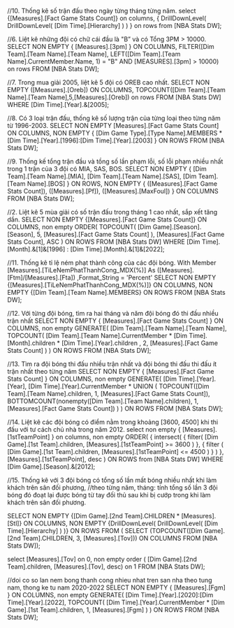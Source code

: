 ﻿//10. Thống kê số trận đấu theo ngày từng tháng từng năm.
select {[Measures].[Fact Game Stats Count]} on columns,
{
	DrillDownLevel(
		DrillDownLevel(
			[Dim Time].[Hierarchy]
		)
	)
} on rows
from [NBA Stats DW];

//6. Liệt kê những đội có chữ cái đầu là "B” và có Tổng 3PM > 10000.
SELECT
  NON EMPTY { [Measures].[3pm] } ON COLUMNS,
  FILTER([Dim Team].[Team Name].[Team Name],
		LEFT([Dim Team].[Team Name].CurrentMember.Name, 1) = "B" AND [MEASURES].[3pm] > 10000) on rows
  FROM [NBA Stats DW];

//7. Trong mua giải 2005, liệt kê 5 đội có OREB cao nhất.
SELECT 
NON EMPTY ([Measures].[Oreb]) ON COLUMNS,
TOPCOUNT([Dim Team].[Team Name].[Team Name],5,[Measures].[Oreb]) on rows
 FROM [NBA Stats DW]
 WHERE [Dim Time].[Year].&[2005];

//8. Có 3 loại trận đấu, thống kê số lượng trận của từng loại theo từng năm từ 1996-2003.
SELECT 
NON EMPTY [Measures].[Fact Game Stats Count] ON COLUMNS,
NON EMPTY 
{ 
    [Dim Game Type].[Type Name].MEMBERS * 
    [Dim Time].[Year].[1996]:[Dim Time].[Year].[2003]
} ON ROWS
FROM [NBA Stats DW];

//9. Thống kế tổng trận đầu và tồng số lần phạm lỗi, số lỗi phạm nhiều nhất trong 1 trận của 3 đội có MIA, SAS, BOS.
SELECT 
NON EMPTY 
{ 
    [Dim Team].[Team Name].[MIA], 
    [Dim Team].[Team Name].[SAS], 
    [Dim Team].[Team Name].[BOS]
} ON ROWS,
NON EMPTY 
{
    ([Measures].[Fact Game Stats Count]), 
    ([Measures].[Pf]), 
    ([Measures].[MaxFoul])
} ON COLUMNS
FROM [NBA Stats DW];

//2. Liệt kê 5 mùa giải có số trận đấu trong tháng 1 cao nhất, sắp xết tăng dần.
SELECT 
NON EMPTY {[Measures].[Fact Game Stats Count]} ON COLUMNS,
non empty ORDER(
    TOPCOUNT(
        [Dim Game].[Season].[Season],
        5,
        [Measures].[Fact Game Stats Count]
    ),
    [Measures].[Fact Game Stats Count], ASC
) ON ROWS
FROM [NBA Stats DW]
WHERE  [Dim Time].[Month].&[1]&[1996] : [Dim Time].[Month].&[1]&[2022];

//11. Thống kê tỉ lệ ném phạt thành công của các đội bóng.
With Member [Measures].[TiLeNemPhatThanhCong_MDX(%)]
As ([Measures].[Ftm]/[Measures].[Fta])
,Format_String = 'Percent'
SELECT 
NON EMPTY {[Measures].[TiLeNemPhatThanhCong_MDX(%)]} ON COLUMNS,
NON EMPTY {[Dim Team].[Team Name].MEMBERS} ON ROWS
FROM [NBA Stats DW];

//12. Với từng đội bóng, tìm ra hai tháng và năm đội bóng đó thi đấu nhiều trận nhất
SELECT NON EMPTY
    {
        [Measures].[Fact Game Stats Count]
    } ON COLUMNS,
    non empty GENERATE(
        [Dim Team].[Team Name].[Team Name],
                TOPCOUNT(
                    [Dim Team].[Team Name].CurrentMember * [Dim Time].[Month].children * [Dim Time].[Year].children ,
                    2, 
					[Measures].[Fact Game Stats Count]
                )
    ) ON ROWS
FROM [NBA Stats DW];

//13. Tìm ra đội bóng thi đấu nhiều trận nhất và đội bóng thi đấu thi đấu ít trận nhất theo từng năm
SELECT NON EMPTY
    {
        [Measures].[Fact Game Stats Count]
    } ON COLUMNS,
    non empty GENERATE(
		[Dim Time].[Year].[Year],
		    [Dim Time].[Year].CurrentMember * UNION (
				TOPCOUNT([Dim Team].[Team Name].children, 1, [Measures].[Fact Game Stats Count]),
				BOTTOMCOUNT(nonempty([Dim Team].[Team Name].children), 1, [Measures].[Fact Game Stats Count])
			) 
    ) ON ROWS
FROM [NBA Stats DW];

//14. Liệt kê các đội bóng có điểm nằm trong khoảng [3600, 4500] khi thi đấu với tư cách chủ nhà trong năm 2012.
select non empty {
	[Measures].[1stTeamPoint]
} on columns,
non empty ORDER(
    {
		intersect(
			{
				filter(
					[Dim Game].[1st Team].children, [Measures].[1stTeamPoint] >= 3600
				)
			}, 
			{
				filter (
					[Dim Game].[1st Team].children, [Measures].[1stTeamPoint] <= 4500
				)
			}
		)
	}, [Measures].[1stTeamPoint], desc
) ON ROWS
from [NBA Stats DW]
WHERE [Dim Game].[Season].&[2012];

//15. Thống kê với 3 đội bóng có tổng số lần mất bóng nhiều nhất khi làm khách trên sân đối phương, 
//theo từng năm, tháng: tính tổng số lần 3 đội bóng đó đoạt lại được bóng từ tay đối thủ sau khi bị cướp trong khi làm khách trên sân đối phương.


SELECT NON EMPTY {[Dim Game].[2nd Team].CHILDREN *
[Measures].[Stl]} ON COLUMNS,
NON EMPTY {DrillDownLevel(
		DrillDownLevel(
			[Dim Time].[Hierarchy]
		)
	)} ON ROWS
FROM ( SELECT (TOPCOUNT([Dim Game].[2nd Team].CHILDREN, 3,
[Measures].[Tov])) ON COLUMNS
FROM [NBA Stats DW]);

select [Measures].[Tov] on 0,
non empty order ( [Dim Game].[2nd Team].children, [Measures].[Tov], desc) on 1
FROM [NBA Stats DW];


//doi co so lan nem bong thanh cong nhieu nhat tren san nha theo tung nam, thong ke tu nam 2020-2022
SELECT NON EMPTY
    {
        [Measures].[Fgm]
    } ON COLUMNS,
    non empty GENERATE(
		[Dim Time].[Year].[2020]:[Dim Time].[Year].[2022],
		     TOPCOUNT(
                    [Dim Time].[Year].CurrentMember *  [Dim Game].[1st Team].children,
                    1, 
					[Measures].[Fgm]
                )
    ) ON ROWS
FROM [NBA Stats DW];

























